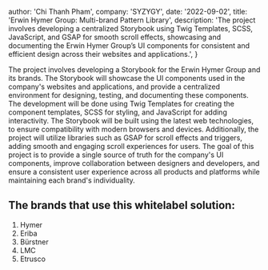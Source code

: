 
  author: 'Chi Thanh Pham',
  company: 'SYZYGY',
  date: '2022-09-02',
  title: 'Erwin Hymer Group: Multi-brand Pattern Library',
  description:
    'The project involves developing a centralized Storybook using Twig Templates, SCSS, JavaScript, and GSAP for smooth scroll effects, showcasing and documenting the Erwin Hymer Group’s UI components for consistent and efficient design across their websites and applications.',
}


The project involves developing a Storybook for the Erwin Hymer Group and its brands. 
The Storybook will showcase the UI components used in the company's websites and applications, 
and provide a centralized environment for designing, testing, and documenting these components.
The development will be done using Twig Templates for creating the component templates, 
SCSS for styling, and JavaScript for adding interactivity. 
The Storybook will be built using the latest web technologies, to ensure compatibility with modern browsers and devices. 
Additionally, the project will utilize libraries such as GSAP for scroll effects and triggers, 
adding smooth and engaging scroll experiences for users.
The goal of this project is to provide a single source of truth for the company's UI components, 
improve collaboration between designers and developers, 
and ensure a consistent user experience across all products and platforms while maintaining each brand's individuality.



## The brands that use this whitelabel solution:
1. Hymer
2. Eriba
3. Bürstner
4. LMC
5. Etrusco
